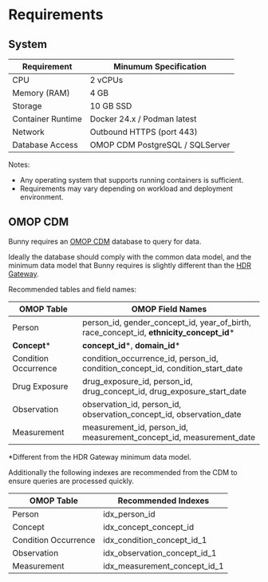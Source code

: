 # Requirements

## System 

| Requirement         | Minumum Specification              |
|---------------------|------------------------------------|
| CPU                 | 2 vCPUs                            |
| Memory (RAM)        | 4 GB                               |
| Storage             | 10 GB SSD                          |
| Container Runtime   | Docker 24.x / Podman latest        |
| Network             | Outbound HTTPS (port 443)          |
| Database Access     | OMOP CDM PostgreSQL / SQLServer    |

Notes: 
- Any operating system that supports running containers is sufficient.
- Requirements may vary depending on workload and deployment environment.

## OMOP CDM

Bunny requires an [OMOP CDM](https://ohdsi.github.io/CommonDataModel/background.html) database to query for data.

Ideally the database should comply with the common data model, and the minimum data model that Bunny requires is slightly different than the [HDR Gateway](https://healthdatagateway.org/en/data-custodian/support/cohort-discovery). 

Recommended tables and field names:

| OMOP Table            | OMOP Field Names                                                                         |
|------------------------|-----------------------------------------------------------------------------------------|
| Person                 | person_id, gender_concept_id, year_of_birth, race_concept_id, **ethnicity_concept_id*** |
| **Concept***           | **concept_id***, **domain_id***                                                         |
| Condition Occurrence   | condition_occurrence_id, person_id, condition_concept_id, condition_start_date          |
| Drug Exposure          | drug_exposure_id, person_id, drug_concept_id, drug_exposure_start_date                  |
| Observation            | observation_id, person_id, observation_concept_id, observation_date                     |
| Measurement            | measurement_id, person_id, measurement_concept_id, measurement_date                     |

*Different from the HDR Gateway minimum data model.

Additionally the following indexes are recommended from the CDM to ensure queries are processed quickly.

| OMOP Table             | Recommended Indexes                |
|------------------------|------------------------------------|
| Person                 | idx_person_id                      |
| Concept                | idx_concept_concept_id             |
| Condition Occurrence   | idx_condition_concept_id_1         |
| Observation            | idx_observation_concept_id_1       |
| Measurement            | idx_measurement_concept_id_1       |
